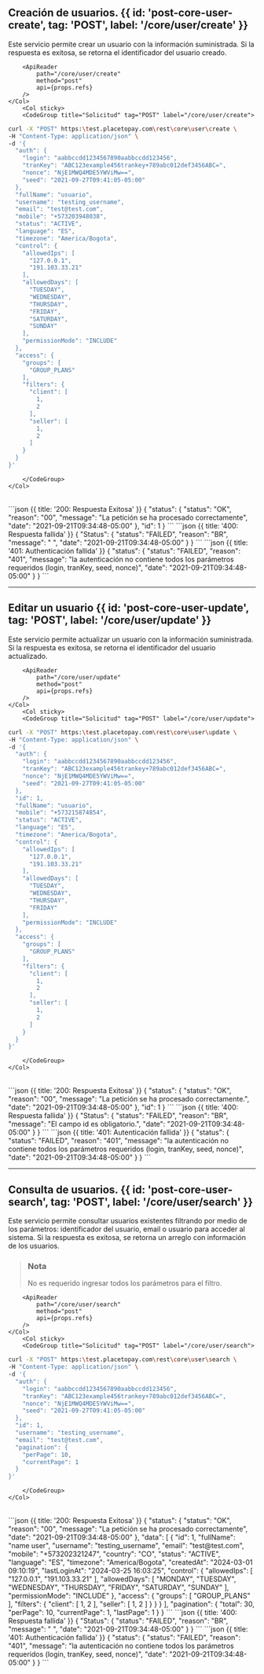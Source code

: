 
<MissingTranslationBanner />

## Creación de usuarios. {{ id: 'post-core-user-create', tag: 'POST', label: '/core/user/create' }}

<Row>
    <Col>
        Este servicio permite crear un usuario con la información suministrada. Si la respuesta es exitosa, se retorna el identificador del usuario creado.
    
        <ApiReader
            path="/core/user/create"
            method="post"
            api={props.refs}
        />
    </Col>
        <Col sticky>
        <CodeGroup title="Solicitud" tag="POST" label="/core/user/create">
```bash {{title: 'Creación de Usuario'}}
curl -X "POST" https:\test.placetopay.com\rest\core\user\create \
-H "Content-Type: application/json" \
-d '{
  "auth": {
    "login": "aabbccdd1234567890aabbccdd123456",
    "tranKey": "ABC123example456trankey+789abc012def3456ABC=",
    "nonce": "NjE1MWQ4MDE5YWViMw==",
    "seed": "2021-09-27T09:41:05-05:00"
  },
  "fullName": "usuario",
  "username": "testing_username",
  "email": "test@test.com",
  "mobile": "+573203948038",
  "status": "ACTIVE",
  "language": "ES",
  "timezone": "America/Bogota",
  "control": {
    "allowedIps": [
      "127.0.0.1",
      "191.103.33.21"
    ],
    "allowedDays": [
      "TUESDAY",
      "WEDNESDAY",
      "THURSDAY",
      "FRIDAY",
      "SATURDAY",
      "SUNDAY"
    ],
    "permissionMode": "INCLUDE"
  },
  "access": {
    "groups": [
      "GROUP_PLANS"
    ],
    "filters": {
      "client": [
        1,
        2
      ],
      "seller": [
        1,
        2
      ]
    }
  }
}'
```
        </CodeGroup>
    </Col>
</Row>

<Row>
    <Col>
        <ApiReader
            path="/core/user/create"
            method="post"
            type="response"
            api={props.refs}
        />
    </Col>
        <Col sticky>
        <br />
        <CodeGroup title="Respuesta">
```json {{ title: '200: Respuesta Exitosa' }}
{
  "status": {
    "status": "OK",
    "reason": "00",
    "message": "La petición se ha procesado correctamente",
    "date": "2021-09-21T09:34:48-05:00"
  },
  "id": 1
}
```
```json {{ title: '400: Respuesta fallida' }}
{
  "Status": {
    "status": "FAILED",
    "reason": "BR",
    "message": " ",
    "date": "2021-09-21T09:34:48-05:00"
  }
}
```
```json {{ title: '401: Authenticación fallida' }}
{
  "status": {
    "status": "FAILED",
    "reason": "401",
    "message": "la autenticación no contiene todos los parámetros requeridos (login, tranKey, seed, nonce)",
    "date": "2021-09-21T09:34:48-05:00"
  }
}
```
        </CodeGroup>
    </Col>
</Row>

---
## Editar un usuario {{ id: 'post-core-user-update', tag: 'POST', label: '/core/user/update' }}

<Row>
    <Col>
        Este servicio permite actualizar un usuario con la información suministrada. Si la respuesta es exitosa, se retorna el identificador del usuario actualizado.
    
        <ApiReader
            path="/core/user/update"
            method="post"
            api={props.refs}
        />
    </Col>
        <Col sticky>
        <CodeGroup title="Solicitud" tag="POST" label="/core/user/update">
```bash {{title: 'actualización de un usuario'}}
curl -X "POST" https:\test.placetopay.com\rest\core\user\update \
-H "Content-Type: application/json" \
-d '{
  "auth": {
    "login": "aabbccdd1234567890aabbccdd123456",
    "tranKey": "ABC123example456trankey+789abc012def3456ABC=",
    "nonce": "NjE1MWQ4MDE5YWViMw==",
    "seed": "2021-09-27T09:41:05-05:00"
  },
  "id": 1,
  "fullName": "usuario",
  "mobile": "+573215874854",
  "status": "ACTIVE",
  "language": "ES",
  "timezone": "America/Bogota",
  "control": {
    "allowedIps": [
      "127.0.0.1",
      "191.103.33.21"
    ],
    "allowedDays": [
      "TUESDAY",
      "WEDNESDAY",
      "THURSDAY",
      "FRIDAY"
    ],
    "permissionMode": "INCLUDE"
  },
  "access": {
    "groups": [
      "GROUP_PLANS"
    ],
    "filters": {
      "client": [
        1,
        2
      ],
      "seller": [
        1,
        2
      ]
    }
  }
}'
```
        </CodeGroup>
    </Col>
</Row>

<Row>
    <Col>
        <ApiReader
            path="/core/user/update"
            method="post"
            type="response"
            api={props.refs}
        />
    </Col>
        <Col sticky>
        <br />
        <CodeGroup title="Respuesta">
```json {{ title: '200: Respuesta Exitosa' }}
{
  "status": {
    "status": "OK",
    "reason": "00",
    "message": "La petición se ha procesado correctamente.",
    "date": "2021-09-21T09:34:48-05:00"
  },
  "id": 1
}
```
```json {{ title: '400: Respuesta fallida' }}
{
  "Status": {
    "status": "FAILED",
    "reason": "BR",
    "message": "El campo id es obligatorio.",
    "date": "2021-09-21T09:34:48-05:00"
  }
}
```
```json {{ title: '401: Autenticación fallida' }}
{
  "status": {
    "status": "FAILED",
    "reason": "401",
    "message": "la autenticación no contiene todos los parámetros requeridos (login, tranKey, seed, nonce)",
    "date": "2021-09-21T09:34:48-05:00"
  }
}
```
        </CodeGroup>
    </Col>
</Row>

---
## Consulta de usuarios. {{ id: 'post-core-user-search', tag: 'POST', label: '/core/user/search' }}

<Row>
    <Col>
        Este servicio permite consultar usuarios existentes filtrando por medio de los parámetros: identificador del usuario, email o usuario para acceder al sistema.
Si la respuesta es exitosa, se retorna un arreglo con información de los usuarios. 


> ### Nota 
>
> No es requerido ingresar todos los parámetros para el filtro.
    
        <ApiReader
            path="/core/user/search"
            method="post"
            api={props.refs}
        />
    </Col>
        <Col sticky>
        <CodeGroup title="Solicitud" tag="POST" label="/core/user/search">
```bash {{title: 'Búsqueda de Usuarios'}}
curl -X "POST" https:\test.placetopay.com\rest\core\user\search \
-H "Content-Type: application/json" \
-d '{
  "auth": {
    "login": "aabbccdd1234567890aabbccdd123456",
    "tranKey": "ABC123example456trankey+789abc012def3456ABC=",
    "nonce": "NjE1MWQ4MDE5YWViMw==",
    "seed": "2021-09-27T09:41:05-05:00"
  },
  "id": 1,
  "username": "testing_username",
  "email": "test@test.com",
  "pagination": {
    "perPage": 10,
    "currentPage": 1
  }
}'
```
        </CodeGroup>
    </Col>
</Row>

<Row>
    <Col>
        <ApiReader
            path="/core/user/search"
            method="post"
            type="response"
            api={props.refs}
        />
    </Col>
        <Col sticky>
        <br />
        <CodeGroup title="Respuesta">
```json {{ title: '200: Respuesta Exitosa' }}
{
  "status": {
    "status": "OK",
    "reason": "00",
    "message": "La petición se ha procesado correctamente",
    "date": "2021-09-21T09:34:48-05:00"
  },
  "data": [
    {
      "id": 1,
      "fullName": "name user",
      "username": "testing_username",
      "email": "test@test.com",
      "mobile": "+573202321247",
      "country": "CO",
      "status": "ACTIVE",
      "language": "ES",
      "timezone": "America/Bogota",
      "createdAt": "2024-03-01 09:10:19",
      "lastLoginAt": "2024-03-25 16:03:25",
      "control": {
        "allowedIps": [
          "127.0.0.1",
          "191.103.33.21"
        ],
        "allowedDays": [
          "MONDAY",
          "TUESDAY",
          "WEDNESDAY",
          "THURSDAY",
          "FRIDAY",
          "SATURDAY",
          "SUNDAY"
        ],
        "permissionMode": "INCLUDE"
      },
      "access": {
        "groups": [
          "GROUP_PLANS"
        ],
        "filters": {
          "client": [
            1,
            2
          ],
          "seller": [
            1,
            2
          ]
        }
      }
    }
  ],
  "pagination": {
    "total": 30,
    "perPage": 10,
    "currentPage": 1,
    "lastPage": 1
  }
}
```
```json {{ title: '400: Respuesta fallida' }}
{
  "Status": {
    "status": "FAILED",
    "reason": "BR",
    "message": " ",
    "date": "2021-09-21T09:34:48-05:00"
  }
}
```
```json {{ title: '401: Authenticación fallida' }}
{
  "status": {
    "status": "FAILED",
    "reason": "401",
    "message": "la autenticación no contiene todos los parámetros requeridos (login, tranKey, seed, nonce)",
    "date": "2021-09-21T09:34:48-05:00"
  }
}
```
        </CodeGroup>
    </Col>
</Row>
